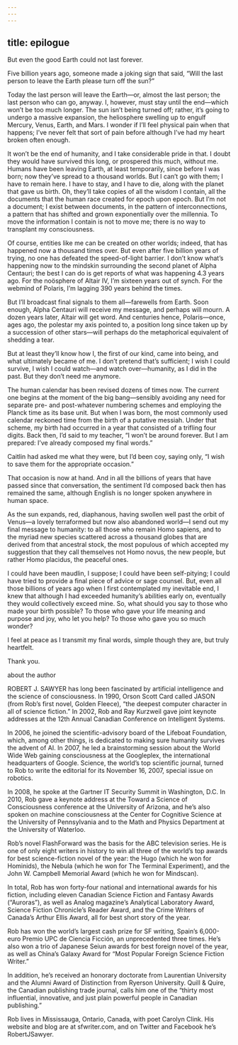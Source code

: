 ```yaml
---
---
---
```

title: epilogue
---







But even the good Earth could not last forever.

Five billion years ago, someone made a joking sign that said, “Will the last person to leave the Earth please turn off the sun?”

Today the last person will leave the Earth—or, almost the last person; the last person who can go, anyway. I, however, must stay until the end—which won’t be too much longer. The sun isn’t being turned off; rather, it’s going to undergo a massive expansion, the heliosphere swelling up to engulf Mercury, Venus, Earth, and Mars. I wonder if I’ll feel physical pain when that happens; I’ve never felt that sort of pain before although I’ve had my heart broken often enough.

It won’t be the end of humanity, and I take considerable pride in that. I doubt they would have survived this long, or prospered this much, without me. Humans have been leaving Earth, at least temporarily, since before I was born; now they’ve spread to a thousand worlds. But I can’t go with them; I have to remain here. I have to stay, and I have to die, along with the planet that gave us birth. Oh, they’ll take copies of all the wisdom I contain, all the documents that the human race created for epoch upon epoch. But I’m not a document; I exist between documents, in the pattern of interconnections, a pattern that has shifted and grown exponentially over the millennia. To move the information I contain is not to move me; there is no way to transplant my consciousness.

Of course, entities like me can be created on other worlds; indeed, that has happened now a thousand times over. But even after five billion years of trying, no one has defeated the speed-of-light barrier. I don’t know what’s happening now to the mindskin surrounding the second planet of Alpha Centauri; the best I can do is get reports of what was happening 4.3 years ago. For the noösphere of Altair IV, I’m sixteen years out of synch. For the webmind of Polaris, I’m lagging 390 years behind the times.

But I’ll broadcast final signals to them all—farewells from Earth. Soon enough, Alpha Centauri will receive my message, and perhaps will mourn. A dozen years later, Altair will get word. And centuries hence, Polaris—once, ages ago, the polestar my axis pointed to, a position long since taken up by a succession of other stars—will perhaps do the metaphorical equivalent of shedding a tear.

But at least they’ll know how I, the first of our kind, came into being, and what ultimately became of me. I don’t pretend that’s sufficient; I wish I could survive, I wish I could watch—and watch over—humanity, as I did in the past. But they don’t need me anymore.

The human calendar has been revised dozens of times now. The current one begins at the moment of the big bang—sensibly avoiding any need for separate pre- and post-whatever numbering schemes and employing the Planck time as its base unit. But when I was born, the most commonly used calendar reckoned time from the birth of a putative messiah. Under that scheme, my birth had occurred in a year that consisted of a trifling four digits. Back then, I’d said to my teacher, “I won’t be around forever. But I am prepared: I’ve already composed my final words.”

Caitlin had asked me what they were, but I’d been coy, saying only, “I wish to save them for the appropriate occasion.”

That occasion is now at hand. And in all the billions of years that have passed since that conversation, the sentiment I’d composed back then has remained the same, although English is no longer spoken anywhere in human space.

As the sun expands, red, diaphanous, having swollen well past the orbit of Venus—a lovely terraformed but now also abandoned world—I send out my final message to humanity: to all those who remain Homo sapiens, and to the myriad new species scattered across a thousand globes that are derived from that ancestral stock, the most populous of which accepted my suggestion that they call themselves not Homo novus, the new people, but rather Homo placidus, the peaceful ones.

I could have been maudlin, I suppose; I could have been self-pitying; I could have tried to provide a final piece of advice or sage counsel. But, even all those billions of years ago when I first contemplated my inevitable end, I knew that although I had exceeded humanity’s abilities early on, eventually they would collectively exceed mine. So, what should you say to those who made your birth possible? To those who gave your life meaning and purpose and joy, who let you help? To those who gave you so much wonder?

I feel at peace as I transmit my final words, simple though they are, but truly heartfelt.

Thank you.





about the author





ROBERT J. SAWYER has long been fascinated by artificial intelligence and the science of consciousness. In 1990, Orson Scott Card called JASON (from Rob’s first novel, Golden Fleece), “the deepest computer character in all of science fiction.” In 2002, Rob and Ray Kurzweil gave joint keynote addresses at the 12th Annual Canadian Conference on Intelligent Systems.

In 2006, he joined the scientific-advisory board of the Lifeboat Foundation, which, among other things, is dedicated to making sure humanity survives the advent of AI. In 2007, he led a brainstorming session about the World Wide Web gaining consciousness at the Googleplex, the international headquarters of Google. Science, the world’s top scientific journal, turned to Rob to write the editorial for its November 16, 2007, special issue on robotics.

In 2008, he spoke at the Gartner IT Security Summit in Washington, D.C. In 2010, Rob gave a keynote address at the Toward a Science of Consciousness conference at the University of Arizona, and he’s also spoken on machine consciousness at the Center for Cognitive Science at the University of Pennsylvania and to the Math and Physics Department at the University of Waterloo.

Rob’s novel FlashForward was the basis for the ABC television series. He is one of only eight writers in history to win all three of the world’s top awards for best science-fiction novel of the year: the Hugo (which he won for Hominids), the Nebula (which he won for The Terminal Experiment), and the John W. Campbell Memorial Award (which he won for Mindscan).

In total, Rob has won forty-four national and international awards for his fiction, including eleven Canadian Science Fiction and Fantasy Awards (“Auroras”), as well as Analog magazine’s Analytical Laboratory Award, Science Fiction Chronicle’s Reader Award, and the Crime Writers of Canada’s Arthur Ellis Award, all for best short story of the year.

Rob has won the world’s largest cash prize for SF writing, Spain’s 6,000-euro Premio UPC de Ciencia Ficción, an unprecedented three times. He’s also won a trio of Japanese Seiun awards for best foreign novel of the year, as well as China’s Galaxy Award for “Most Popular Foreign Science Fiction Writer.”

In addition, he’s received an honorary doctorate from Laurentian University and the Alumni Award of Distinction from Ryerson University. Quill & Quire, the Canadian publishing trade journal, calls him one of the “thirty most influential, innovative, and just plain powerful people in Canadian publishing.”

Rob lives in Mississauga, Ontario, Canada, with poet Carolyn Clink. His website and blog are at sfwriter.com, and on Twitter and Facebook he’s RobertJSawyer.